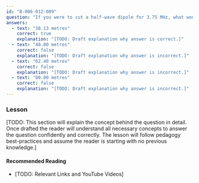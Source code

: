 ```yaml
---
id: "B-006-012-009"
question: "If you were to cut a half-wave dipole for 3.75 MHz, what would be its approximate length?"
answers:
  - text: "38.13 metres"
    correct: true
    explanation: "[TODO: Draft explanation why answer is correct.]"
  - text: "40.00 metres"
    correct: false
    explanation: "[TODO: Draft explanation why answer is incorrect.]"
  - text: "62.40 metres"
    correct: false
    explanation: "[TODO: Draft explanation why answer is incorrect.]"
  - text: "80.00 metres"
    correct: false
    explanation: "[TODO: Draft explanation why answer is incorrect.]"
---
```


### Lesson

[TODO: This section will explain the concept behind the question in detail. Once drafted the reader will understand all necessary concepts to answer the question confidently and correctly. The lesson will follow pedagogy best-practices and assume the reader is starting with no previous knowledge.]

#### Recommended Reading

- [TODO: Relevant Links and YouTube Videos]
